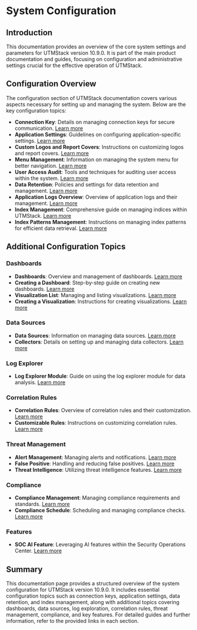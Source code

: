# System Configuration

## Introduction

This documentation provides an overview of the core system settings and parameters for UTMStack version 10.9.0. It is part of the main product documentation and guides, focusing on configuration and administrative settings crucial for the effective operation of UTMStack.

## Configuration Overview

The configuration section of UTMStack documentation covers various aspects necessary for setting up and managing the system. Below are the key configuration topics:

- **Connection Key**: Details on managing connection keys for secure communication. [Learn more](https://documentation.utmstack.com/v10/configuration/conection_key)
- **Application Settings**: Guidelines on configuring application-specific settings. [Learn more](https://documentation.utmstack.com/v10/configuration/application_settings)
- **Custom Logos and Report Covers**: Instructions on customizing logos and report covers. [Learn more](https://documentation.utmstack.com/v10/configuration/custom_logos_report)
- **Menu Management**: Information on managing the system menu for better navigation. [Learn more](https://documentation.utmstack.com/v10/configuration/menu_management)
- **User Access Audit**: Tools and techniques for auditing user access within the system. [Learn more](https://documentation.utmstack.com/v10/configuration/user_access_audit)
- **Data Retention**: Policies and settings for data retention and management. [Learn more](https://documentation.utmstack.com/v10/configuration/data_retention)
- **Application Logs Overview**: Overview of application logs and their management. [Learn more](https://documentation.utmstack.com/v10/configuration/logs_overview)
- **Index Management**: Comprehensive guide on managing indices within UTMStack. [Learn more](https://documentation.utmstack.com/v10/configuration/index_management)
- **Index Patterns Management**: Instructions on managing index patterns for efficient data retrieval. [Learn more](https://documentation.utmstack.com/v10/configuration/patterns_management)

## Additional Configuration Topics

### Dashboards

- **Dashboards**: Overview and management of dashboards. [Learn more](https://documentation.utmstack.com/v10/dashboards/dashboard)
- **Creating a Dashboard**: Step-by-step guide on creating new dashboards. [Learn more](https://documentation.utmstack.com/v10/dashboards/creatingdashboard)
- **Visualization List**: Managing and listing visualizations. [Learn more](https://documentation.utmstack.com/v10/dashboards/visualizationlist)
- **Creating a Visualization**: Instructions for creating visualizations. [Learn more](https://documentation.utmstack.com/v10/dashboards/creatingvisualization)

### Data Sources

- **Data Sources**: Information on managing data sources. [Learn more](https://documentation.utmstack.com/v10/data%20sources/data_sources)
- **Collectors**: Details on setting up and managing data collectors. [Learn more](https://documentation.utmstack.com/v10/data%20sources/collectors)

### Log Explorer

- **Log Explorer Module**: Guide on using the log explorer module for data analysis. [Learn more](https://documentation.utmstack.com/v10/logexplorer/logexplorer)

### Correlation Rules

- **Correlation Rules**: Overview of correlation rules and their customization. [Learn more](https://documentation.utmstack.com/v10/correlation%20rules/correlation_rules)
- **Customizable Rules**: Instructions on customizing correlation rules. [Learn more](https://documentation.utmstack.com/v10/correlation%20rules/customizable_rules)

### Threat Management

- **Alert Management**: Managing alerts and notifications. [Learn more](https://documentation.utmstack.com/v10/threat%20management/alertmanagement)
- **False Positive**: Handling and reducing false positives. [Learn more](https://documentation.utmstack.com/v10/threat%20management/falsepositive)
- **Threat Intelligence**: Utilizing threat intelligence features. [Learn more](https://documentation.utmstack.com/v10/threat%20management/threatintelligence)

### Compliance

- **Compliance Management**: Managing compliance requirements and standards. [Learn more](https://documentation.utmstack.com/v10/compliance/compliance_management)
- **Compliance Schedule**: Scheduling and managing compliance checks. [Learn more](https://documentation.utmstack.com/v10/compliance/compliance_schedule)

### Features

- **SOC AI Feature**: Leveraging AI features within the Security Operations Center. [Learn more](https://documentation.utmstack.com/v10/soc%20ia/soc_ia)

## Summary

This documentation page provides a structured overview of the system configuration for UTMStack version 10.9.0. It includes essential configuration topics such as connection keys, application settings, data retention, and index management, along with additional topics covering dashboards, data sources, log exploration, correlation rules, threat management, compliance, and key features. For detailed guides and further information, refer to the provided links in each section.

